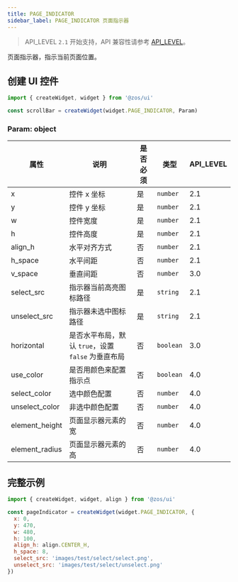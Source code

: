 ```yaml
---
title: PAGE_INDICATOR
sidebar_label: PAGE_INDICATOR 页面指示器
---
```


> API_LEVEL `2.1` 开始支持，API 兼容性请参考 [API_LEVEL](../../../../../guides/framework/device/compatibility.md)。

页面指示器，指示当前页面位置。

## 创建 UI 控件

```js
import { createWidget, widget } from '@zos/ui'

const scrollBar = createWidget(widget.PAGE_INDICATOR, Param)
```

### Param: object

| 属性         | 说明                                               | 是否必须 | 类型      | API_LEVEL |
| ------------ | -------------------------------------------------- | -------- | --------- | --------- |
| x            | 控件 x 坐标                                        | 是       | `number`  | 2.1       |
| y            | 控件 y 坐标                                        | 是       | `number`  | 2.1       |
| w            | 控件宽度                                           | 是       | `number`  | 2.1       |
| h            | 控件高度                                           | 是       | `number`  | 2.1       |
| align_h      | 水平对齐方式                                       | 否       | `number`  | 2.1       |
| h_space      | 水平间距                                           | 否       | `number`  | 2.1       |
| v_space      | 垂直间距                                           | 否       | `number`  | 3.0       |
| select_src   | 指示器当前高亮图标路径                             | 是       | `string`  | 2.1       |
| unselect_src | 指示器未选中图标路径                               | 是       | `string`  | 2.1       |
| horizontal   | 是否水平布局，默认 `true`，设置 `false` 为垂直布局 | 否       | `boolean` | 3.0       |
| use_color    | 是否用颜色来配置指示点                             | 否       | `boolean` | 4.0       |
| select_color | 选中颜色配置                                       | 否       | `number`  | 4.0       |
| unselect_color | 非选中颜色配置                                   | 否       | `number`  | 4.0       |
| element_height | 页面显示器元素的宽                                | 否       | `number`  | 4.0       |
| element_radius | 页面显示器元素的高                                | 否       | `number`  | 4.0       |

## 完整示例

```js
import { createWidget, widget, align } from '@zos/ui'

const pageIndicator = createWidget(widget.PAGE_INDICATOR, {
  x: 0,
  y: 470,
  w: 480,
  h: 100,
  align_h: align.CENTER_H,
  h_space: 8,
  select_src: 'images/test/select/select.png',
  unselect_src: 'images/test/select/unselect.png'
})
```
